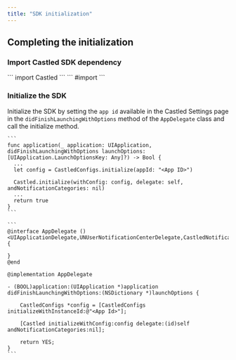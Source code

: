 ```yaml
---
title: "SDK initialization"
---
```


## Completing the initialization

### Import Castled SDK dependency

<Tabs>
  <Tab title="Swift">
    ```
    import Castled
    ```
  </Tab>
  <Tab title="Objective C">
    ```
    #import <Castled/Castled-Swift.h>
    ```
  </Tab>
</Tabs>

### Initialize the SDK

Initialize the SDK by setting the `app id` available in the Castled Settings page in the `didFinishLaunchingWithOptions` method of the `AppDelegate` class and call the initialize method.

<Tabs>
  <Tab title="Swift">

    ```
    func application(_ application: UIApplication, didFinishLaunchingWithOptions launchOptions: [UIApplication.LaunchOptionsKey: Any]?) -> Bool {
      ...
      let config = CastledConfigs.initialize(appId: "<App ID>")

      Castled.initialize(withConfig: config, delegate: self, andNotificationCategories: nil)
      ...
      return true      
    }
    ```
  </Tab>
  <Tab title="Objective C">

    ```
    @interface AppDelegate ()<UIApplicationDelegate,UNUserNotificationCenterDelegate,CastledNotificationDelegate>
    {

    }
    @end

    @implementation AppDelegate

    - (BOOL)application:(UIApplication *)application didFinishLaunchingWithOptions:(NSDictionary *)launchOptions {

        CastledConfigs *config = [CastledConfigs initializeWithInstanceId:@"<App Id>"];

        [Castled initializeWithConfig:config delegate:(id)self andNotificationCategories:nil];

        return YES;
    }
    ```
  </Tab>
</Tabs>

